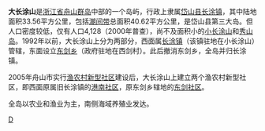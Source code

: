 {{unreferenced|time=2011-07-20T18:34:06+00:00}}
{{coord|30.265352987778066|122.36391987651587|display=title}}

'''大长涂山'''是[[浙江省|浙江省]][[舟山群岛|舟山群岛]]中部的一个岛屿，行政上隶属[[岱山县|岱山县]][[长涂镇|长涂镇]]，其中陆地面积33.56平方公里，包括[[潮间带|潮间带]]总面积40.62平方公里，是岱山县第三大岛。但人口密度较低，仅有人口4,128（2000年普查），尚不及面积小的[[小长涂山|小长涂山]]和[[秀山岛|秀山岛]]。1992年以前，大长涂山上分为两部分，西面属[[长涂镇|长涂镇]]（该镇驻地在小长涂山）管辖，东面设立[[东剑乡|东剑乡]]（政府驻地在西剑村）。此后撤消东剑乡，全岛并归长涂镇。

2005年舟山市实行[[渔农村新型社区|渔农村新型社区]]建设后，大长涂山上建立两个渔农村新型社区，即西面原属旧长涂镇的[[港南社区|港南社区]]，原东剑乡辖地的[[东剑社区|东剑社区]]。

全岛以农业和渔业为主，南侧海域养殖业发达。
{{舟山群岛}}
{{浙江小作品}}

[[category:舟山群岛|D]]
